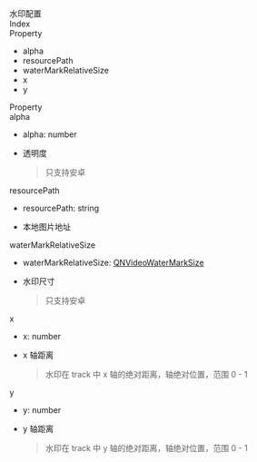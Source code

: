 <div data-v-md-line="1"><link rel="stylesheet" type="text/css" href="https://docs.qnsdk.com/styles/doc-v4-api.css" />
<div class="rtc-doc rtc-doc-page" id="rtc-doc">
<section class="rtc-doc-panel rtc-doc-describe rtc-doc-note">
                水印配置</section>
            <div class="rtc-doc-page-wrap">Index</div>
<section class="rtc-doc-panel">
        <div class="rtc-doc-page-title">Property</div>
        <ul class="rtc-doc-catalogue">
                <li><a onClick='document.location.replace(`${document.location.protocol}//${document.location.host}${document.location.pathname}${document.location.search}#alpha`)'>alpha</a></li>
                <li><a onClick='document.location.replace(`${document.location.protocol}//${document.location.host}${document.location.pathname}${document.location.search}#resourcePath`)'>resourcePath</a></li>
                <li><a onClick='document.location.replace(`${document.location.protocol}//${document.location.host}${document.location.pathname}${document.location.search}#waterMarkRelativeSize`)'>waterMarkRelativeSize</a></li>
                <li><a onClick='document.location.replace(`${document.location.protocol}//${document.location.host}${document.location.pathname}${document.location.search}#x`)'>x</a></li>
                <li><a onClick='document.location.replace(`${document.location.protocol}//${document.location.host}${document.location.pathname}${document.location.search}#y`)'>y</a></li>
        </ul>
</section>
<div class="rtc-doc-page-wrap">Property</div>
<section class="rtc-doc-panel">
<div class="rtc-doc-page-title rtc-doc-antor" id="alpha">
alpha</div>
<ul class="rtc-doc-page-container">
        <li class="rtc-doc-sign-signature">alpha: number</li>
    </li>
<li class="rtc-doc-page-description">
    <div class="rtc-doc-desc-wrap">
        <p>透明度</p>
    </div>
    <section class="rtc-doc-panel rtc-doc-describe-note">
        <blockquote>
        <p>只支持安卓
</p>
        </blockquote>
    </section>
</li>
</ul>
</section>
<section class="rtc-doc-panel">
<div class="rtc-doc-page-title rtc-doc-antor" id="resourcePath">
resourcePath</div>
<ul class="rtc-doc-page-container">
        <li class="rtc-doc-sign-signature">resourcePath: string</li>
    </li>
<li class="rtc-doc-page-description">
    <div class="rtc-doc-desc-wrap">
        <p>本地图片地址</p>
    </div>
</li>
</ul>
</section>
<section class="rtc-doc-panel">
<div class="rtc-doc-page-title rtc-doc-antor" id="waterMarkRelativeSize">
waterMarkRelativeSize</div>
<ul class="rtc-doc-page-container">
        <li class="rtc-doc-sign-signature">waterMarkRelativeSize: <a href='11426/UniappQNVideoWaterMarkSize'>QNVideoWaterMarkSize</a></li>
    </li>
<li class="rtc-doc-page-description">
    <div class="rtc-doc-desc-wrap">
        <p>水印尺寸</p>
    </div>
    <section class="rtc-doc-panel rtc-doc-describe-note">
        <blockquote>
        <p>只支持安卓
</p>
        </blockquote>
    </section>
</li>
</ul>
</section>
<section class="rtc-doc-panel">
<div class="rtc-doc-page-title rtc-doc-antor" id="x">
x</div>
<ul class="rtc-doc-page-container">
        <li class="rtc-doc-sign-signature">x: number</li>
    </li>
<li class="rtc-doc-page-description">
    <div class="rtc-doc-desc-wrap">
        <p>x 轴距离</p>
    </div>
    <section class="rtc-doc-panel rtc-doc-describe-note">
        <blockquote>
        <p>水印在 track 中 x 轴的绝对距离，轴绝对位置，范围 0 - 1
</p>
        </blockquote>
    </section>
</li>
</ul>
</section>
<section class="rtc-doc-panel">
<div class="rtc-doc-page-title rtc-doc-antor" id="y">
y</div>
<ul class="rtc-doc-page-container">
        <li class="rtc-doc-sign-signature">y: number</li>
    </li>
<li class="rtc-doc-page-description">
    <div class="rtc-doc-desc-wrap">
        <p>y 轴距离</p>
    </div>
    <section class="rtc-doc-panel rtc-doc-describe-note">
        <blockquote>
        <p>水印在 track 中 y 轴的绝对距离，轴绝对位置，范围 0 - 1
</p>
        </blockquote>
    </section>
</li>
</ul>
</section>
</div>


</div>